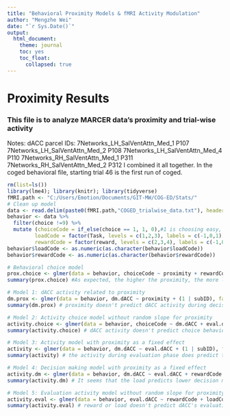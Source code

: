 ```yaml
---
title: "Behavioral Proximity Models & fMRI Activity Modulation"
author: "Mengzhe Wei"
date: "`r Sys.Date()`"
output:
  html_document:
    theme: journal
    toc: yes
    toc_float:
      collapsed: true
---
```


# Proximity Results

### This file is to analyze MARCER data's proximity and trial-wise activity
Notes: 
dACC parcel IDs: 
7Networks_LH_SalVentAttn_Med_1 P107
7Networks_LH_SalVentAttn_Med_2 P108
7Networks_LH_SalVentAttn_Med_4 P110
7Networks_RH_SalVentAttn_Med_1 P311
7Networks_RH_SalVentAttn_Med_2 P312
I combined it all together. 
In the coged behavioral file, starting trial 46 is the first run of coged. 
```r
rm(list=ls())
library(lme4); library(knitr); library(tidyverse)
fMRI.path <- "C:/Users/Emotion/Documents/GIT-MW/COG-ED/Stats/"
# Clean up model
data <- read.delim(paste0(fMRI.path,"COGED_trialwise_data.txt"), header = TRUE)
behavior <- data %>%
  filter(choice !=9) %>%
  mutate (choiceCode = if_else(choice == 1, 1, 0),#1 is choosing easy, 2 is choosing hard. So after recoding, 1 is easy, 0 is hard. As proximity goes higher, people should be more biased to choose the easier option.
         loadCode = factor(Task, levels = c(1,2,3), labels = c(-1,0,1)),
         rewardCode = factor(reward, levels = c(2,3,4), labels = c(-1,0,1)))
behavior$loadCode <- as.numeric(as.character(behavior$loadCode))
behavior$rewardCode <- as.numeric(as.character(behavior$rewardCode))

# Behavioral choice model
prox.choice <- glmer(data = behavior, choiceCode ~ proximity + rewardCode + loadCode + (proximity|subID), family = "binomial")
summary(prox.choice) #As expected, the higher the proximity, the more likely people are to choose the easier option. The higher the reward for the harder option, the less likely people are to choose the easier option (p = 0.069). The higher the load of the hard task is, the more likely people are to choose the easier option. 

# Model 1: dACC activity related to proximity
dm.prox <- glmer(data = behavior, dm.dACC ~ proximity + (1 | subID), family = "gaussian")
summary(dm.prox) # proximity doesn't predict dACC activity during decision making phase

# Model 2: Activity choice model without random slope for proximity
activity.choice <- glmer(data = behavior, choiceCode ~ dm.dACC + eval.dACC + proximity + rewardCode + loadCode + (1 | subID), family = "binomial")
summary(activity.choice) # dACC activity doesn't predict choice behavior

# Model 3: Activity model with proximity as a fixed effect
activity <- glmer(data = behavior, dm.dACC ~ eval.dACC + (1 | subID), family = "gaussian")
summary(activity) # the activity during evaluation phase does predict the activity during decision making phase

# Model 4: Decision making model with proximity as a fixed effect
activity.dm <- glmer(data = behavior, dm.dACC ~ eval.dACC + rewardCode + loadCode + (1 | subID), family = "gaussian")
summary(activity.dm) # It seems that the load predicts lower decision making phase activity

# Model 5: Evaluation activity model without random slope for proximity
activity.eval <- glmer(data = behavior, eval.dACC ~ rewardCode + loadCode + (1 | subID), family = "gaussian")
summary(activity.eval) # reward or load doesn't predict dACC's evaluation activity
```
